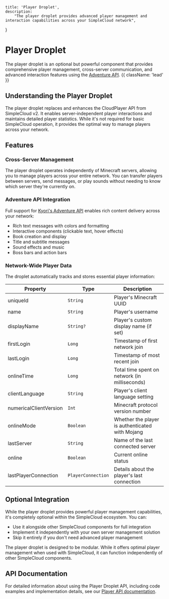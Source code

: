     title: 'Player Droplet',
    description:
        "The player droplet provides advanced player management and interaction capabilities across your SimpleCloud network",
}

# Player Droplet

The player droplet is an optional but powerful component that provides comprehensive player management, cross-server communication, and advanced interaction features using the [Adventure API](https://docs.advntr.dev/). {{ className: 'lead' }}

## Understanding the Player Droplet

The player droplet replaces and enhances the CloudPlayer API from SimpleCloud v2. It enables server-independent player interactions and maintains detailed player statistics. While it's not required for basic SimpleCloud operation, it provides the optimal way to manage players across your network.

## Features

### Cross-Server Management

The player droplet operates independently of Minecraft servers, allowing you to manage players across your entire network. You can transfer players between servers, send messages, or play sounds without needing to know which server they're currently on.

### Adventure API Integration

Full support for [Kyori's Adventure API](https://docs.advntr.dev/) enables rich content delivery across your network:
- Rich text messages with colors and formatting
- Interactive components (clickable text, hover effects)
- Book creation and display
- Title and subtitle messages
- Sound effects and music
- Boss bars and action bars

### Network-Wide Player Data

The droplet automatically tracks and stores essential player information:

| Property | Type | Description |
|----------|------|-------------|
| uniqueId | `String` | Player's Minecraft UUID |
| name | `String` | Player's username |
| displayName | `String?` | Player's custom display name (if set) |
| firstLogin | `Long` | Timestamp of first network join |
| lastLogin | `Long` | Timestamp of most recent join |
| onlineTime | `Long` | Total time spent on network (in milliseconds) |
| clientLanguage | `String` | Player's client language setting |
| numericalClientVersion | `Int` | Minecraft protocol version number |
| onlineMode | `Boolean` | Whether the player is authenticated with Mojang |
| lastServer | `String` | Name of the last connected server |
| online | `Boolean` | Current online status |
| lastPlayerConnection | `PlayerConnection` | Details about the player's last connection |

## Optional Integration

While the player droplet provides powerful player management capabilities, it's completely optional within the SimpleCloud ecosystem. You can:
- Use it alongside other SimpleCloud components for full integration
- Implement it independently with your own server management solution
- Skip it entirely if you don't need advanced player management

<Note>
The player droplet is designed to be modular. While it offers optimal player management when used with SimpleCloud, it can function independently of other SimpleCloud components.
</Note>

## API Documentation

For detailed information about using the Player Droplet API, including code examples and implementation details, see our [Player API documentation](/api/droplet/player).

